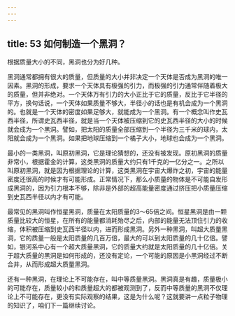 ```yaml
---
---
---
```

title: 53 如何制造一个黑洞？
---




根据质量大小的不同，黑洞也分为好几种。

黑洞通常都拥有很大的质量，但质量的大小并非决定一个天体是否成为黑洞的唯一因素。黑洞的形成，要求一个天体具有极强的引力，而极强的引力通常伴随着极大的质量，但并非绝对。一个天体万有引力的大小正比于它的质量，反比于它半径的平方，换句话说，一个天体如果质量不够大，半径小的话也是有机会成为一个黑洞的。也就是一个天体的密度如果足够大，就能成为一个黑洞。有一个概念叫作史瓦西半径，所谓史瓦西半径，就是当一个天体被压缩到它的史瓦西半径的大小的时候就会成为一个黑洞。譬如，把太阳的质量全部压缩到一个半径为三千米的球内，太阳就会成为一个黑洞。如果把地球压缩到一个橘子大小，地球也会成为一个黑洞。

最小的一类黑洞，叫原初黑洞，它是理论猜想的，还没有被发现。原初黑洞的质量非常小，根据霍金的计算，这类黑洞的质量大约只有1千克的一亿分之一。之所以叫原初黑洞，就是因为根据理论的计算，这类黑洞在宇宙大爆炸之初，宇宙的能量密度还很高的时候才有可能形成。正常情况下，那么小质量的物体是不可能自发形成黑洞的，因为引力根本不够，除非是外部的超高能量密度通过挤压把小质量压缩到史瓦西半径以内才有可能。

最常见的黑洞叫作恒星黑洞，质量在太阳质量的3～65倍之间。恒星黑洞是由一颗质量比较大的恒星，在所有的能量都消耗殆尽之后，内部的能量无法顶住引力的收缩，体积被压缩到史瓦西半径以内，进而形成黑洞。另外一种黑洞，叫超大质量黑洞，它的质量一般是太阳质量的几百万倍，最大的可以到太阳质量的几十亿倍。譬如，银河系中心有一个超大质量黑洞，它的质量大约就是太阳质量的几十亿倍。关于超大质量的黑洞是如何形成的，还没有定论，一个可能的原因是小黑洞经过不断合并，从而形成超大质量黑洞。

还有一种黑洞，在理论上不可能存在，叫中等质量黑洞。黑洞真是有趣，质量极小的可能存在，质量较小的和质量超大的都被观测到了，反而中等质量的黑洞不仅理论上不可能存在，更没有实际观察的结果，这是为什么呢？这就要讲一点粒子物理的知识了，咱们下一篇继续讨论。